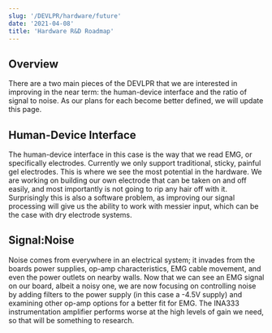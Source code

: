 ```yaml
---
slug: '/DEVLPR/hardware/future'
date: '2021-04-08'
title: 'Hardware R&D Roadmap'
---
```


## Overview
There are a two main pieces of the DEVLPR that we are interested in improving in the near term: the human-device interface and the ratio of signal to noise. As our plans for each become better defined, we will update this page.

## Human-Device Interface
The human-device interface in this case is the way that we read EMG, or specifically electrodes. Currently we only support traditional, sticky, painful gel electrodes. This is where we see the most potential in the hardware. 
We are working on building our own electrode that can be taken on and off easily, and most importantly is not going to rip any hair off with it. Surprisingly this is also a software problem, as improving our signal processing 
will give us the ability to work with messier input, which can be the case with dry electrode systems.

## Signal:Noise
Noise comes from everywhere in an electrical system; it invades from the boards power supplies, op-amp characteristics, EMG cable movement, and even the power outlets on nearby walls.
Now that we can see an EMG signal on our board, albeit a noisy one, we are now focusing on controlling noise by adding filters to the power supply (in this case a -4.5V supply)
and examining other op-amp options for a better fit for EMG. The INA333 instrumentation amplifier performs worse at the high levels of gain we need, so that will be something to research.
